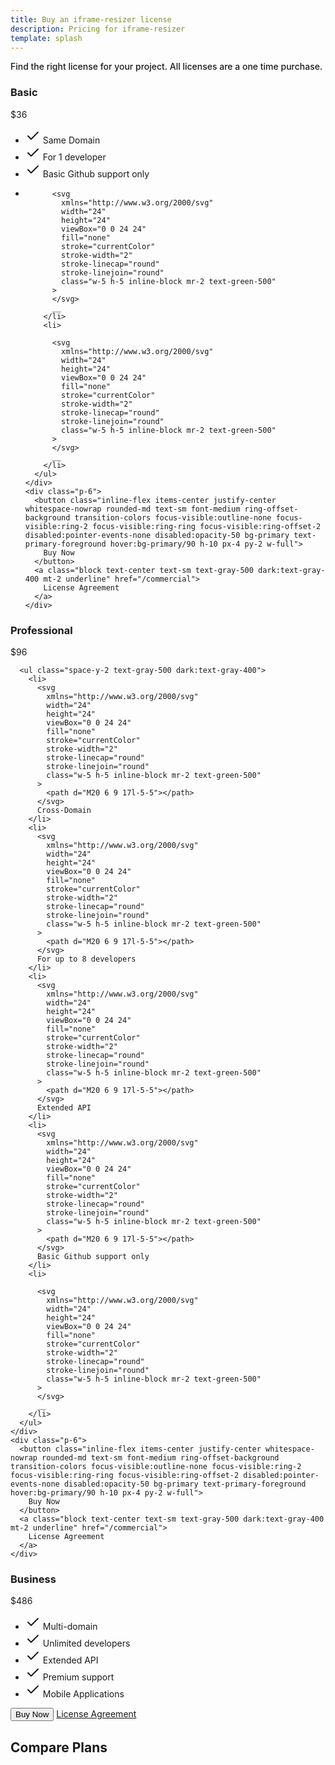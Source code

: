 ```yaml
---
title: Buy an iframe-resizer license
description: Pricing for iframe-resizer
template: splash
---
```


<div style="font-weight:500; margin-bottom:3ex">Find the right license for your project. All licenses are a one time purchase.</div>

<div id="priceGrid" class="grid grid-cols-1 md:grid-cols-3 gap-6 max-w-6xl mx-auto px-4">
  <div class="bg-white rounded-lg shadow-lg dark:bg-gray-950 border-2 border-primary">
    <div class="p-6 border-b border-gray-200 dark:border-gray-800">
      <h3 class="text-2xl font-bold">Basic</h3>
      <div class="flex items-baseline my-4">
        <span class="text-4xl font-bold">$36</span>
      </div>
      <ul class="space-y-2 text-gray-500 dark:text-gray-400">
        <li>
          <svg
            xmlns="http://www.w3.org/2000/svg"
            width="24"
            height="24"
            viewBox="0 0 24 24"
            fill="none"
            stroke="currentColor"
            stroke-width="2"
            stroke-linecap="round"
            stroke-linejoin="round"
            class="w-5 h-5 inline-block mr-2 text-green-500"
          >
            <path d="M20 6 9 17l-5-5"></path>
          </svg>
          Same Domain
        </li>
        <li>
          <svg
            xmlns="http://www.w3.org/2000/svg"
            width="24"
            height="24"
            viewBox="0 0 24 24"
            fill="none"
            stroke="currentColor"
            stroke-width="2"
            stroke-linecap="round"
            stroke-linejoin="round"
            class="w-5 h-5 inline-block mr-2 text-green-500"
          >
            <path d="M20 6 9 17l-5-5"></path>
          </svg>
          For 1 developer
        </li>
        <li>
          <svg
            xmlns="http://www.w3.org/2000/svg"
            width="24"
            height="24"
            viewBox="0 0 24 24"
            fill="none"
            stroke="currentColor"
            stroke-width="2"
            stroke-linecap="round"
            stroke-linejoin="round"
            class="w-5 h-5 inline-block mr-2 text-green-500"
          >
            <path d="M20 6 9 17l-5-5"></path>
          </svg>
          Basic Github support only
        </li>
        <li>
          
          <svg
            xmlns="http://www.w3.org/2000/svg"
            width="24"
            height="24"
            viewBox="0 0 24 24"
            fill="none"
            stroke="currentColor"
            stroke-width="2"
            stroke-linecap="round"
            stroke-linejoin="round"
            class="w-5 h-5 inline-block mr-2 text-green-500"
          >
          </svg> 
          __ 
        </li>
        <li>
          
          <svg
            xmlns="http://www.w3.org/2000/svg"
            width="24"
            height="24"
            viewBox="0 0 24 24"
            fill="none"
            stroke="currentColor"
            stroke-width="2"
            stroke-linecap="round"
            stroke-linejoin="round"
            class="w-5 h-5 inline-block mr-2 text-green-500"
          >
          </svg> 
          __ 
        </li>
      </ul>
    </div>
    <div class="p-6">
      <button class="inline-flex items-center justify-center whitespace-nowrap rounded-md text-sm font-medium ring-offset-background transition-colors focus-visible:outline-none focus-visible:ring-2 focus-visible:ring-ring focus-visible:ring-offset-2 disabled:pointer-events-none disabled:opacity-50 bg-primary text-primary-foreground hover:bg-primary/90 h-10 px-4 py-2 w-full">
        Buy Now
      </button>
      <a class="block text-center text-sm text-gray-500 dark:text-gray-400 mt-2 underline" href="/commercial">
        License Agreement
      </a>
    </div>
  </div>
  <div class="bg-white rounded-lg shadow-lg dark:bg-gray-950 border-2 border-primary" style="margin-top:0;border-color: var(--sl-color-accent)">
    <div class="p-6 border-b border-gray-200 dark:border-gray-800">
      <h3 class="text-2xl font-bold">Professional</h3>
      <div class="flex items-baseline my-4">
        <span class="text-4xl font-bold">$96</span>
      </div>
      
      <ul class="space-y-2 text-gray-500 dark:text-gray-400">
        <li>
          <svg
            xmlns="http://www.w3.org/2000/svg"
            width="24"
            height="24"
            viewBox="0 0 24 24"
            fill="none"
            stroke="currentColor"
            stroke-width="2"
            stroke-linecap="round"
            stroke-linejoin="round"
            class="w-5 h-5 inline-block mr-2 text-green-500"
          >
            <path d="M20 6 9 17l-5-5"></path>
          </svg>
          Cross-Domain
        </li>
        <li>
          <svg
            xmlns="http://www.w3.org/2000/svg"
            width="24"
            height="24"
            viewBox="0 0 24 24"
            fill="none"
            stroke="currentColor"
            stroke-width="2"
            stroke-linecap="round"
            stroke-linejoin="round"
            class="w-5 h-5 inline-block mr-2 text-green-500"
          >
            <path d="M20 6 9 17l-5-5"></path>
          </svg>
          For up to 8 developers
        </li>
        <li>
          <svg
            xmlns="http://www.w3.org/2000/svg"
            width="24"
            height="24"
            viewBox="0 0 24 24"
            fill="none"
            stroke="currentColor"
            stroke-width="2"
            stroke-linecap="round"
            stroke-linejoin="round"
            class="w-5 h-5 inline-block mr-2 text-green-500"
          >
            <path d="M20 6 9 17l-5-5"></path>
          </svg>
          Extended API
        </li>
        <li>
          <svg
            xmlns="http://www.w3.org/2000/svg"
            width="24"
            height="24"
            viewBox="0 0 24 24"
            fill="none"
            stroke="currentColor"
            stroke-width="2"
            stroke-linecap="round"
            stroke-linejoin="round"
            class="w-5 h-5 inline-block mr-2 text-green-500"
          >
            <path d="M20 6 9 17l-5-5"></path>
          </svg>
          Basic Github support only
        </li>
        <li>
          
          <svg
            xmlns="http://www.w3.org/2000/svg"
            width="24"
            height="24"
            viewBox="0 0 24 24"
            fill="none"
            stroke="currentColor"
            stroke-width="2"
            stroke-linecap="round"
            stroke-linejoin="round"
            class="w-5 h-5 inline-block mr-2 text-green-500"
          >
          </svg> 
          __ 
        </li>
      </ul>
    </div>
    <div class="p-6">
      <button class="inline-flex items-center justify-center whitespace-nowrap rounded-md text-sm font-medium ring-offset-background transition-colors focus-visible:outline-none focus-visible:ring-2 focus-visible:ring-ring focus-visible:ring-offset-2 disabled:pointer-events-none disabled:opacity-50 bg-primary text-primary-foreground hover:bg-primary/90 h-10 px-4 py-2 w-full">
        Buy Now
      </button>
      <a class="block text-center text-sm text-gray-500 dark:text-gray-400 mt-2 underline" href="/commercial">
        License Agreement
      </a>
    </div>
  </div>
  <div class="bg-white rounded-lg shadow-lg dark:bg-gray-950 border-2 border-primary" style="margin-top:0">
    <div class="p-6 border-b border-gray-200 dark:border-gray-800">
      <h3 class="text-2xl font-bold">Business</h3>
      <div class="flex items-baseline my-4">
        <span class="text-4xl font-bold">$486</span>
      </div>
      <ul class="space-y-2 text-gray-500 dark:text-gray-400">
        <li>
          <svg
            xmlns="http://www.w3.org/2000/svg"
            width="24"
            height="24"
            viewBox="0 0 24 24"
            fill="none"
            stroke="currentColor"
            stroke-width="2"
            stroke-linecap="round"
            stroke-linejoin="round"
            class="w-5 h-5 inline-block mr-2 text-green-500"
          >
            <path d="M20 6 9 17l-5-5"></path>
          </svg>
          Multi-domain
        </li>
        <li>
          <svg
            xmlns="http://www.w3.org/2000/svg"
            width="24"
            height="24"
            viewBox="0 0 24 24"
            fill="none"
            stroke="currentColor"
            stroke-width="2"
            stroke-linecap="round"
            stroke-linejoin="round"
            class="w-5 h-5 inline-block mr-2 text-green-500"
          >
            <path d="M20 6 9 17l-5-5"></path>
          </svg>
          Unlimited developers
        </li>
        <li>
          <svg
            xmlns="http://www.w3.org/2000/svg"
            width="24"
            height="24"
            viewBox="0 0 24 24"
            fill="none"
            stroke="currentColor"
            stroke-width="2"
            stroke-linecap="round"
            stroke-linejoin="round"
            class="w-5 h-5 inline-block mr-2 text-green-500"
          >
            <path d="M20 6 9 17l-5-5"></path>
          </svg>
          Extended API
        </li>
        <li>
          <svg
            xmlns="http://www.w3.org/2000/svg"
            width="24"
            height="24"
            viewBox="0 0 24 24"
            fill="none"
            stroke="currentColor"
            stroke-width="2"
            stroke-linecap="round"
            stroke-linejoin="round"
            class="w-5 h-5 inline-block mr-2 text-green-500"
          >
            <path d="M20 6 9 17l-5-5"></path>
          </svg>
          Premium support
        </li>
        <li>
          <svg
            xmlns="http://www.w3.org/2000/svg"
            width="24"
            height="24"
            viewBox="0 0 24 24"
            fill="none"
            stroke="currentColor"
            stroke-width="2"
            stroke-linecap="round"
            stroke-linejoin="round"
            class="w-5 h-5 inline-block mr-2 text-green-500"
          >
            <path d="M20 6 9 17l-5-5"></path>
          </svg>
          Mobile Applications
        </li>
      </ul>
    </div>
    <div class="p-6">
      <button class="inline-flex items-center justify-center whitespace-nowrap rounded-md text-sm font-medium ring-offset-background transition-colors focus-visible:outline-none focus-visible:ring-2 focus-visible:ring-ring focus-visible:ring-offset-2 disabled:pointer-events-none disabled:opacity-50 bg-primary text-primary-foreground hover:bg-primary/90 h-10 px-4 py-2 w-full">
        Buy Now
      </button>
      <a class="block text-center text-sm text-gray-500 dark:text-gray-400 mt-2 underline" href="/commercial">
        License Agreement
      </a>
    </div>
  </div>
</div>

## Compare Plans

